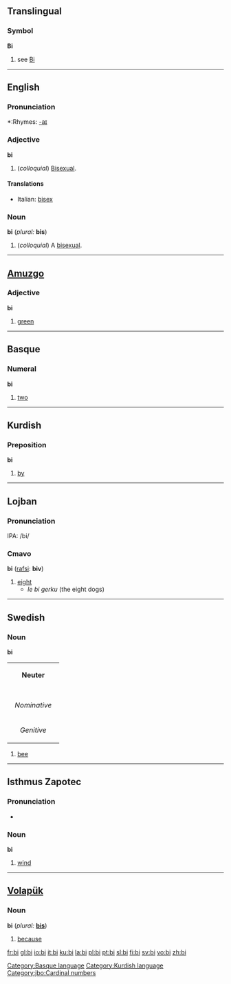 {{see|bī}}
==Translingual==
===Symbol===
'''Bi'''
# see [[Bi]]

----

==English==

===Pronunciation===
*:Rhymes: [[Rhymes:English:-aɪ|-aɪ]]

===Adjective===
'''bi'''

# (''colloquial'') [[bisexual|Bisexual]].

====Translations====
*Italian: [[bisex]]

===Noun===
'''bi''' (''plural:'' '''bis''')

# (''colloquial'') A [[bisexual]].

----

==[[Amuzgo]]==
===Adjective===
'''bi'''

# [[green]]

----

==Basque==
===Numeral===
'''bi'''

# [[two]]

[[Category:Basque language]]

----

==Kurdish==
===Preposition===
'''bi'''

# [[by]]

[[Category:Kurdish language]]

----

==Lojban==

===Pronunciation===
IPA: /bi/

===Cmavo===
'''bi''' ([[rafsi]]: '''biv''')

#[[eight]]
#*''le bi gerku'' (the eight dogs)

[[Category:jbo:Cardinal numbers]]

----

==Swedish==

===Noun===
'''bi'''

{| border=1 cellspacing=0
| bgcolor="#FFFFF0" colspan=5 align=center | '''Neuter'''
|-
|- bgcolor="#FFFFF0" align=center
! rowspan=2 | 
| colspan=2 width=105| Singular 
| colspan=2 | Plural
|- bgcolor="#FFFFF0" align=center
| width=105 | ''Indefinite'' 
| width=105 | ''Definite'' 
| width=105 |  ''Indefinite'' 
|  width=105 | ''Definite''
|- align=center
| width=105 bgcolor="#FFFFF0" | ''Nominative'' 
| [[bi]]
| [[biet]], ([[bit]])
| [[bin]]
| [[bina]]
|- align=center
| width=105 bgcolor="#FFFFF0" | ''Genitive'' 
| [[bis]]
| [[biets]], ([[bits]])
| [[bins]]
| [[binas]]
|}

# [[bee]]

----

==Isthmus Zapotec==
===Pronunciation===
*{{IPA|[ˈbì]}}
===Noun===
'''bi'''

# [[wind]]
----

==[[Volapük]]==

===Noun===
'''bi'''  (''plural:'' '''[[bis]]''')

# [[because]]

[[fr:bi]]
[[gl:bi]]
[[io:bi]]
[[it:bi]]
[[ku:bi]]
[[la:bi]]
[[pl:bi]]
[[pt:bi]]
[[sl:bi]]
[[fi:bi]]
[[sv:bi]]
[[vo:bi]]
[[zh:bi]]